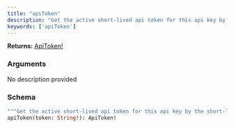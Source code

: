 ```yaml
---
title: "apiToken"
description: "Get the active short-lived api token for this api key by the short-lived token"
keywords: ['apiToken']
---
```


**Returns:** [ApiToken!](/api-reference/types/apitoken)

### Arguments

<ResponseField name="token" type="String!" required>
  No description provided
</ResponseField>

### Schema


```graphql 
"""Get the active short-lived api token for this api key by the short-lived token"""
apiToken(token: String!): ApiToken!
```
